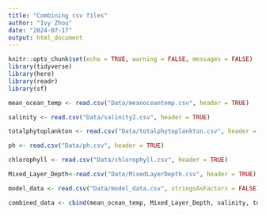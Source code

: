 ```yaml
---
title: "Combining csv files"
author: "Ivy Zhou"
date: "2024-07-17"
output: html_document
---
```


```r
knitr::opts_chunk$set(echo = TRUE, warning = FALSE, messages = FALSE)
library(tidyverse)
library(here)
library(readr)
library(sf)
```

```r
mean_ocean_temp <- read.csv("Data/meanoceantemp.csv", header = TRUE)
```

```r
salinity <- read.csv("Data/salinity2.csv", header = TRUE)
```

```r
totalphytoplankton <- read.csv("Data/totalphytoplankton.csv", header = TRUE)
```

```r
ph <- read.csv("Data/ph.csv", header = TRUE)
```

```r
chlorophyll <- read.csv("Data/chlorophyll.csv", header = TRUE)
```

```r
Mixed_Layer_Depth<-read.csv("Data/MixedLayerDepth.csv", header = TRUE)
```

```r
model_data <- read.csv("Data/model_data.csv", stringsAsFactors = FALSE)
```

```r
combined_data <- cbind(mean_ocean_temp, Mixed_Layer_Depth, salinity, totalphytoplankton, ph, chlorophyll)
```


